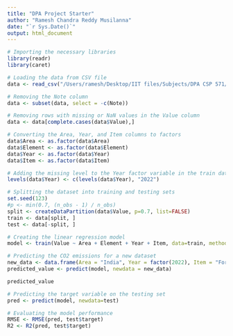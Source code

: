 ```yaml
---
title: "DPA Project Starter"
author: "Ramesh Chandra Reddy Musilanna"
date: "`r Sys.Date()`"
output: html_document
---
```


```r

# Importing the necessary libraries
library(readr)
library(caret)

# Loading the data from CSV file
data <- read_csv("/Users/ramesh/Desktop/IIT files/Subjects/DPA CSP 571/Project Datasets/Emissions_CO2_NO2.csv")

# Removing the Note column
data <- subset(data, select = -c(Note))

# Removing rows with missing or NaN values in the Value column
data <- data[complete.cases(data$Value),]

# Converting the Area, Year, and Item columns to factors
data$Area <- as.factor(data$Area)
data$Element <- as.factor(data$Element)
data$Year <- as.factor(data$Year)
data$Item <- as.factor(data$Item)

# Adding the missing level to the Year factor variable in the train dataset
levels(data$Year) <- c(levels(data$Year), "2022")

# Splitting the dataset into training and testing sets
set.seed(123)
#p <- min(0.7, (n_obs - 1) / n_obs)
split <- createDataPartition(data$Value, p=0.7, list=FALSE)
train <- data[split, ]
test <- data[-split, ]

# Creating the linear regression model
model <- train(Value ~ Area + Element + Year + Item, data=train, method="lm")

# Predicting the CO2 emissions for a new dataset
new_data <- data.frame(Area = "India", Year = factor(2022), Item = "Forestland", Element = c("CO2", "NO2"))
predicted_value <- predict(model, newdata = new_data)

predicted_value
```

```r

# Predicting the target variable on the testing set
pred <- predict(model, newdata=test)

# Evaluating the model performance
RMSE <- RMSE(pred, test$target)
R2 <- R2(pred, test$target)


```